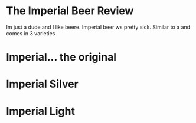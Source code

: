 # The Imperial Beer Review

Im just a dude and I like beere. Imperial beer ws pretty sick. Similar to a and comes in 3 varieties


# Imperial... the original
# Imperial Silver
# Imperial Light
